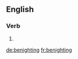 
==English==

===Verb===
{{head|en|present participle}}

# {{present participle of|benight|lang=en|nocat=1}}

[[de:benighting]]
[[fr:benighting]]
